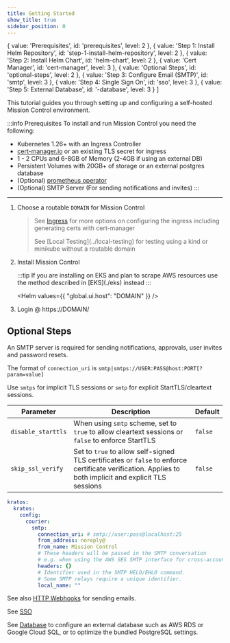 ```yaml
---
title: Getting Started
show_title: true
sidebar_position: 0
---
```



  {
    value: 'Prerequisites',
    id: 'prerequisites',
    level: 2
  },
  {
    value: 'Step 1: Install Helm Repository',
    id: 'step-1-install-helm-repository',
    level: 2
  },
  {
    value: 'Step 2: Install Helm Chart',
    id: 'helm-chart',
    level: 2
  },
  {
    value: 'Cert Manager',
    id: 'cert-manager',
    level: 3
  },
  {
    value: 'Optional Steps',
    id: 'optional-steps',
    level: 2
  },
  {
    value: 'Step 3: Configure Email (SMTP)',
    id: 'smtp',
    level: 3
  },
  {
    value: 'Step 4: Single Sign On',
    id: 'sso',
    level: 3
  },
  {
    value: 'Step 5: External Database',
    id: '-database',
    level: 3
  }
]



This tutorial guides you through setting up and configuring a self-hosted Mission Control environment.

:::info Prerequisites
To install and run Mission Control you need the following:

- Kubernetes 1.26+ with an Ingress Controller
- [cert-manager.io](https://cert-manager.io/docs/) or an existing TLS secret for ingress
- 1 - 2 CPUs and 6-8GB of Memory (2-4GB if using an external DB)
- Persistent Volumes with 20GB+ of storage or an external postgres database
- (Optional) [prometheus operator](https://prometheus-operator.dev/)
- (Optional) SMTP Server (For sending notifications and invites)
:::

---

1. Choose a routable `DOMAIN` for Mission Control
    > See [Ingress](/reference/helm/mission-control#ingress) for more options on configuring the ingress including generating certs with cert-manager
    > <p>See [Local Testing](../local-testing) for testing using a kind or minikube without a routable domain</p>

1. Install Mission Control
    <p/>
    :::tip
    If you are installing on EKS and plan to scrape AWS resources use the method described in [EKS](./eks) instead
    :::

    <Helm values={{
      "global.ui.host": "DOMAIN"
    }} />
    <p/>

2. Login @ https://DOMAIN/
   <AdminPassword/>

## Optional Steps

<Step step={3} name="Configure Email (SMTP)" anchor="smtp">

An SMTP server is required for sending notifications, approvals, user invites and password resets.

The format of `connection_uri` is `smtp|smtps://USER:PASS@host:PORT[?param=value]`

Use `smtps` for implicit TLS sessions or `smtp` for explicit StartTLS/cleartext sessions.

| Parameter | Description | Default |
| --- | --- | --- |
| `disable_starttls` | When using `smtp` scheme, set to `true` to allow cleartext sessions or `false` to enforce StartTLS | `false` |
| `skip_ssl_verify` | Set to `true` to allow self-signed TLS certificates or `false` to enforce certificate verification. Applies to both implicit and explicit TLS sessions | `false` |


```yaml title="values.yaml"
kratos:
  kratos:
    config:
      courier:
        smtp:
          connection_uri: # smtp://user:pass@localhost:25
          from_address: noreply@
          from_name: Mission Control
          # These headers will be passed in the SMTP conversation
          # e.g. when using the AWS SES SMTP interface for cross-account sending.
          headers: {}
          # Identifier used in the SMTP HELO/EHLO command.
          # Some SMTP relays require a unique identifier.
          local_name: ""
```

See also [HTTP Webhooks](https://www.ory.sh/docs/kratos/self-hosted/email-http) for sending emails.

</Step>
<Step step={4} name="Single Sign On" anchor="sso">

See [SSO](./sso)

</Step>

<Step step={5} name="External Database" anchor="database">

See [Database](./database) to configure an external database such as AWS RDS or Google Cloud SQL, or to optimize the bundled PostgreSQL settings.

</Step>
